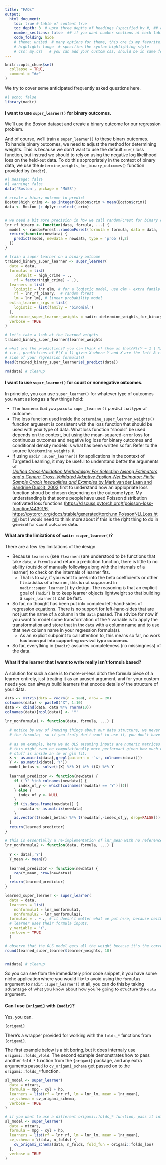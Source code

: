 ```yaml
---
title: "FAQs"
output: 
  html_document:
    toc: true # table of content true
    toc_depth: 3  # upto three depths of headings (specified by #, ## and ###)
    number_sections: false  ## if you want number sections at each table header
    code_folding: hide
    # theme: united  # many options for theme, this one is my favorite.
    # highlight: tango  # specifies the syntax highlighting style
    # css: my.css   # you can add your custom css, should be in same folder
---
```


```r
knitr::opts_chunk$set(
  collapse = TRUE,
  comment = "#>"
)
```

We try to cover some anticipated frequently asked questions here. 

```r
#| echo: false
library(nadir)
```

#### I want to use `super_learner()` for binary outcomes.

We'll use the Boston dataset and create a binary outcome for our 
regression problem. 

And of course, we'll train a `super_learner()` to these binary outcomes.  
To handle binary outcomes, we need to adjust the method for 
determining weights. This is because we don't want to use the default `mse()` loss
function, but instead we should to rely on using the negative log likelihood
loss on the held-out data.  To do this appropriately in the context
of binary data, we use the `determine_weights_for_binary_outcomes()` 
function provided by `{nadir}`. 

```r
#| message: false
#| warning: false
data('Boston', package = 'MASS')

# create a binary outcome to predict
Boston$high_crime <- as.integer(Boston$crim > mean(Boston$crim))
data <- Boston |> dplyr::select(-crim)


# we need a bit more precision in how we call randomForest for binary outcomes
lnr_rf_binary <- function(data, formula, ...) {
  model <- randomForest::randomForest(formula = formula, data = data, ...)
  return(function(newdata) {
    predict(model, newdata = newdata, type = 'prob')[,2]
  })
}

# train a super learner on a binary outcome
trained_binary_super_learner <- super_learner(
  data = data,
  formulas = list(
    .default = high_crime ~ .,
    rf = factor(high_crime) ~ .),
  learners = list(
    logistic = lnr_glm, # for a logistic model, use glm + extra family arguments below
    rf = lnr_rf_binary,  # random forest
    lm = lnr_lm), # linear probability model
  extra_learner_args = list(
    logistic = list(family = 'binomial')
  ),
  determine_super_learner_weights = nadir::determine_weights_for_binary_outcomes,
  verbose = TRUE
)

# let's take a look at the learned weights
trained_binary_super_learner$learner_weights

# what are the predictions? you can think of them as \hat{P}(Y = 1 | X).
# i.e., predictions of P(Y = 1) given X where Y and X are the left & right hand
# side of your regression formula(s)
head(trained_binary_super_learner$sl_predict(data))

rm(data) # cleanup
```

#### I want to use `super_learner()` for count or nonnegative outcomes.

In principle, you can use `super_learner()` for whatever type of outcomes you want 
as long as a few things hold: 

  - The learners that you pass to `super_learner()` predict that type of outcome. 
  - The loss function used inside the `determine_super_learner_weights()` function
  argument is consistent with the loss function that should be used with your type
  of data. What loss function "should" be used depends on the context, but 
  using the mean-squared-error loss for continuous outcomes and 
  negative log loss for binary outcomes and conditional density models
  is what has been written so far. Refer to the source `R/determine_weights.R`.
  - If using `nadir::super_learner()` for applications in the context of Targeted Learning, 
  it may be useful to understand better the arguments of  
  [*Unified Cross-Validation Methodology For Selection Among Estimators and a General Cross-Validated Adaptive Epsilon-Net Estimator: Finite Sample Oracle Inequalities and Examples* by Mark van der Laan and Sandrine Dudoit, 2003](https://biostats.bepress.com/ucbbiostat/paper130/) first to understand 
  how an appropriate loss function should be chosen depending on the outcome type. 
  My understanding is that some people have used Poisson distribution motivated
  loss functions (<https://discuss.pytorch.org/t/poisson-loss-function/44301/6>, <https://pytorch.org/docs/stable/generated/torch.nn.PoissonNLLLoss.html>) but I 
  would need to think more about if this is the right thing to do in general
  for count outcome data. 
  
#### What are the limitations of `nadir::super_learner()`? 

There are a few key limitations of the design. 

  * Because `learners` (see `?learners`) are understood to be functions that take `data`,
  a `formula` and return a prediction function, there is little to no ability
  (outside of manually following along with the internals of a learner) to 
  check on the internals of learner fits. 
    * That is to say, if you want to peek into the beta coefficients or
    other fit statistics of a learner, this is not supported in
    `nadir::super_learner()` by design.  The reasoning is that an explicit goal
    of `{nadir}` is to keep learner objects lightweight so that building a `super_learner()`
    can be fast.
  * So far, no thought has been put into complex left-hand-sides of regression
  equations. There is no support for left-hand-sides that are not just the 
  name of a column in the `data` passed. The advice for now if you want to 
  model some transformation of the `Y` variable is to apply the transformation
  and store that in the `data` with a column name and to use that new column 
  name in your regression formula(s). 
    * As an explicit subpoint to call attention to, this means so far, no work has been put into supporting survival type outcomes. 
  * So far, everything in `{nadir}` assumes completeness (no missingness) of the data.

#### What if the learner that I want to write really isn't formula based? 

A solution for such a case is to more-or-less ditch the formula piece of a
learner entirely, just treating it as an unused argument, and for your custom
needs you can always build learners that encode details of the structure of your
data.

```r
data <- matrix(data = rnorm(n = 200), nrow = 20)
colnames(data) <- paste0("X", 1:10)
data <- cbind(data, data %*% rnorm(10))
colnames(data)[ncol(data)] <- 'Y'

lnr_nonformula1 <- function(data, formula, ...) {
  
  # notice by way of knowing things about our data structure, we never reference
  # the formula;  so if you truly don't want to use it, you don't have to.
  
  # as an example, here we do OLS assuming inputs are numeric matrices — 
  # this might even be computationally more performant given how much extra
  # stuff is inside an lm or glm fit.
  X <- as.matrix(data[,grepl(pattern = "^X", colnames(data))])
  Y <- as.matrix(data[,'Y'])
  model_betas <- solve(t(X) %*% X) %*% t(X) %*% Y
  
  learned_predictor <- function(newdata) {
    if ('Y' %in% colnames(newdata)) {
      index_of_y <- which(colnames(newdata) == 'Y')[[1]]
    } else {
      index_of_y <- NULL
    }
    if (is.data.frame(newdata)) {
      newdata <- as.matrix(newdata)
    }
    as.vector(t(model_betas) %*% t(newdata[,-index_of_y, drop=FALSE]))
  }
  return(learned_predictor)
}

# this is essentially a re-implementation of lnr_mean with no reference to the formula 
lnr_nonformula2 <- function(data, formula, ...) {
  
  Y <- data[,'Y']
  Y_mean <- mean(Y)
  
  learned_predictor <- function(newdata) {
    rep(Y_mean, nrow(newdata))
  }
  return(learned_predictor)
}

learned_super_learner <- super_learner(
  data = data,
  learners = list(
    nonformula1 = lnr_nonformula1,
    nonformula2 = lnr_nonformula2),
  formulas = . ~ ., # it doesn't matter what we put here, because neither 
  # learner uses their formula inputs. 
  y_variable = 'Y',
  verbose = TRUE
  )

# observe that the OLS model gets all the weight because it's the correct model:
round(learned_super_learner$learner_weights, 10) 


rm(data) # cleanup
```

So you can see from the immediately prior code snippet, 
if you have some niche application where you would like to avoid 
using the `formulas` argument to `nadir::super_learner()` at all, you can do this
by taking advantage of what you know about how you're going to structure the `data` 
argument.

#### Can I use `{origami}` with `{nadir}`? 

Yes, you can. 

`{origami}` 

There's a wrapper provided for working with the `folds_*` functions from `{origami}`. 

The first example below is a bit boring, but it does internally use `origami::folds_vfold`. 
The second example demonstrates how to pass another `fold_*` function from the `{origami}` 
package, and any extra arguments passed to `cv_origami_schema` get passed on to the 
`origami::folds_*` function. 

```r
sl_model <- super_learner(
  data = mtcars,
  formula = mpg ~ cyl + hp,
  learners = list(rf = lnr_rf, lm = lnr_lm, mean = lnr_mean),
  cv_schema = cv_origami_schema,
  verbose = TRUE
)

# if you want to use a different origami::folds_* function, pass it into cv_origami_schema
sl_model <- super_learner(
  data = mtcars,
  formula = mpg ~ cyl + hp,
  learners = list(rf = lnr_rf, lm = lnr_lm, mean = lnr_mean),
  cv_schema = \(data, n_folds) {
    cv_origami_schema(data, n_folds, fold_fun = origami::folds_loo)
  },
  verbose = TRUE
)
```

